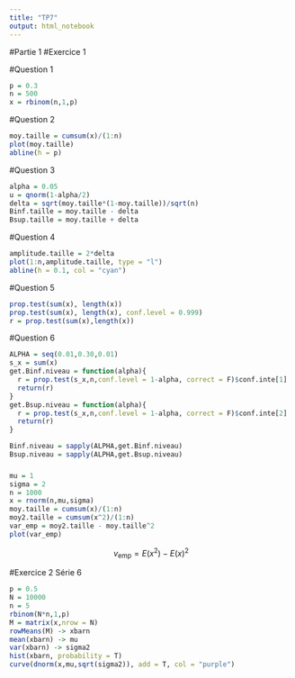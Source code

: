 ```yaml
---
title: "TP7"
output: html_notebook
---
```


#Partie 1
#Exercice 1

#Question 1
```r
p = 0.3
n = 500
x = rbinom(n,1,p)
```

#Question 2
```r
moy.taille = cumsum(x)/(1:n)
plot(moy.taille)
abline(h = p)
```

#Question 3
```r
alpha = 0.05
u = qnorm(1-alpha/2)
delta = sqrt(moy.taille*(1-moy.taille))/sqrt(n)
Binf.taille = moy.taille - delta
Bsup.taille = moy.taille + delta
```

#Question 4
```r
amplitude.taille = 2*delta
plot(1:n,amplitude.taille, type = "l")
abline(h = 0.1, col = "cyan")
```

#Question 5
```r
prop.test(sum(x), length(x))
prop.test(sum(x), length(x), conf.level = 0.999)
r = prop.test(sum(x),length(x))
```

#Question 6
```r
ALPHA = seq(0.01,0.30,0.01)
s_x = sum(x)
get.Binf.niveau = function(alpha){
  r = prop.test(s_x,n,conf.level = 1-alpha, correct = F)$conf.inte[1]
  return(r)
}
get.Bsup.niveau = function(alpha){
  r = prop.test(s_x,n,conf.level = 1-alpha, correct = F)$conf.inte[2]
  return(r)
}

Binf.niveau = sapply(ALPHA,get.Binf.niveau)
Bsup.niveau = sapply(ALPHA,get.Bsup.niveau)
```


###
```r
mu = 1
sigma = 2
n = 1000
x = rnorm(n,mu,sigma)
moy.taille = cumsum(x)/(1:n)
moy2.taille = cumsum(x^2)/(1:n)
var_emp = moy2.taille - moy.taille^2
plot(var_emp)
```

$$
v_{\text{emp} } = E(x^2) - E(x)^2
$$

#Exercice 2 Série 6
```r
p = 0.5
N = 10000
n = 5
rbinom(N*n,1,p)
M = matrix(x,nrow = N)
rowMeans(M) -> xbarn
mean(xbarn) -> mu
var(xbarn) -> sigma2
hist(xbarn, probability = T)
curve(dnorm(x,mu,sqrt(sigma2)), add = T, col = "purple")
```